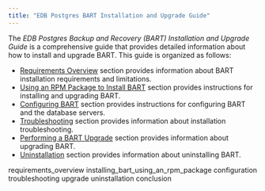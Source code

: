 ```yaml
---
title: "EDB Postgres BART Installation and Upgrade Guide"
---
```




The *EDB Postgres Backup and Recovery (BART) Installation and Upgrade Guide* is a comprehensive guide that provides detailed information about how to install and upgrade BART. This guide is organized as follows:

  - [Requirements Overview](bart_inst_guide/01_requirements_overview#requirements_overview) section provides information about BART installation requirements and limitations.
  - [Using an RPM Package to Install BART](bart_inst_guide/02_installing_bart_using_an_rpm_package#installing_bart_using_an_rpm_package) section provides instructions for installing and upgrading BART.
  - [Configuring BART](bart_inst_guide/03_configuration#configuration) section provides instructions for configuring BART and the database servers.
  - [Troubleshooting](bart_inst_guide/04_troubleshooting#troubleshooting) section provides information about installation troubleshooting.
  - [Performing a BART Upgrade](bart_inst_guide/05_upgrade#upgrade) section provides information about upgrading BART.
  - [Uninstallation](bart_inst_guide/06_uninstallation#uninstallation) section provides information about uninstalling BART.

<div class="toctree" data-maxdepth="5">

requirements_overview installing_bart_using_an_rpm_package configuration troubleshooting upgrade uninstallation conclusion

</div>
